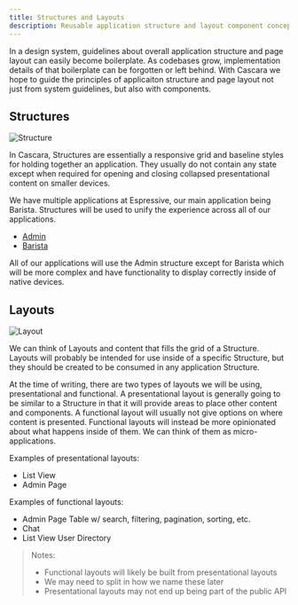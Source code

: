 ```yaml
---
title: Structures and Layouts
description: Reusable application structure and layout component concepts for consistency.
---
```


In a design system, guidelines about overall application structure and page layout can easily become boilerplate. As codebases grow, implementation details of that boilerplate can be forgotten or left behind. With Cascara we hope to guide the principles of applicaiton structure and page layout not just from system guidelines, but also with components.

## Structures

<img src='/structure.svg' alt='Structure' className='right' />

In Cascara, Structures are essentially a responsive grid and baseline styles for holding together an application. They usually do not contain any state except when required for opening and closing collapsed presentational content on smaller devices.

We have multiple applications at Espressive, our main application being Barista. Structures will be used to unify the experience across all of our applications.

- [Admin](/docs/structures/Admin)
- [Barista](/docs/structures/Barista)

All of our applications will use the Admin structure except for Barista which will be more complex and have functionality to display correctly inside of native devices.

## Layouts

<img src='/layout.svg' alt='Layout' className='right' />

We can think of Layouts and content that fills the grid of a Structure. Layouts will probably be intended for use inside of a specific Structure, but they should be created to be consumed in any application Structure.

At the time of writing, there are two types of layouts we will be using, presentational and functional. A presentational layout is generally going to be similar to a Structure in that it will provide areas to place other content and components. A functional layout will usually not give options on where content is presented. Functional layouts will instead be more opinionated about what happens inside of them. We can think of them as micro-applications.

Examples of presentational layouts:

- List View
- Admin Page

Examples of functional layouts:

- Admin Page Table w/ search, filtering, pagination, sorting, etc.
- Chat
- List View User Directory

> Notes:
>
> - Functional layouts will likely be built from presentational layouts
> - We may need to split in how we name these later
> - Presentational layouts may not end up being part of the public API
